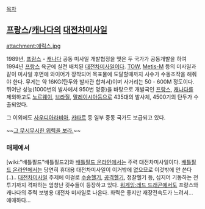 [[목차]]

== [[프랑스]]/[[캐나다]]의 [[대전차미사일]] ==
attachment:에릭스.jpg

1989년, [[프랑스]] - [[캐나다]] 공동 미사일 개발협정을 맺은 두 국가가 공동개발을 하여 1994년 [[프랑스]] 육군에 실전 배치된 [[대전차미사일]]이다. [[TOW]], [[Metis-M]] 등의 미사일과 같이 미사일 후면에 와이어가 장착되어 목표물에 도달할때까지 사수가 수동조작을 해줘야 한다. 무게는 약 16KG(탄두와 발사관 합쳐서)이며 사거리는 50 - 600M 정도이다. 뛰어난 성능(1000번의 발사에서 950번 명중)을 바탕으로 개발국인 [[프랑스]], [[캐나다]]를 제외하고도 [[노르웨이]], [[브라질]], [[말레이시아]]등으로 435대의 발사체, 4500기의 탄두가 수출되었다. 

그 이외에도 [[사우디아라비아]], [[카타르]] 등 일부 중동 국가도 보급되고 있다. 

~~[http://youtu.be/eZPOfwVhokI 그 무시무시한 위력을 보라.]~~
=== 매체에서 ===
[wiki:"배틀필드"배틀필드2]와 [[배틀필드 온라인]]에서는 주력 대전차미사일이다. [[배틀필드 온라인]]에서는 당연히 휴대용 대전차미사일이 이거밖에 없으므로 이것밖에 안 쓴다(..).. [[대전차미사일]] 주제에 이걸로 [[수송헬기]], [[공격헬기]], 정찰헬기 등, 심지어 기동하는 전투기까지 격파하는 엄청난 굇수들이 등장하고 있다.
[[워게임:레드 드래곤]]에서도  프랑스와 캐나다의 주력 보병용 대전차 미사일로 나온다. 화력은 좋지만 재장전속도가 느려서... 애매하다...
